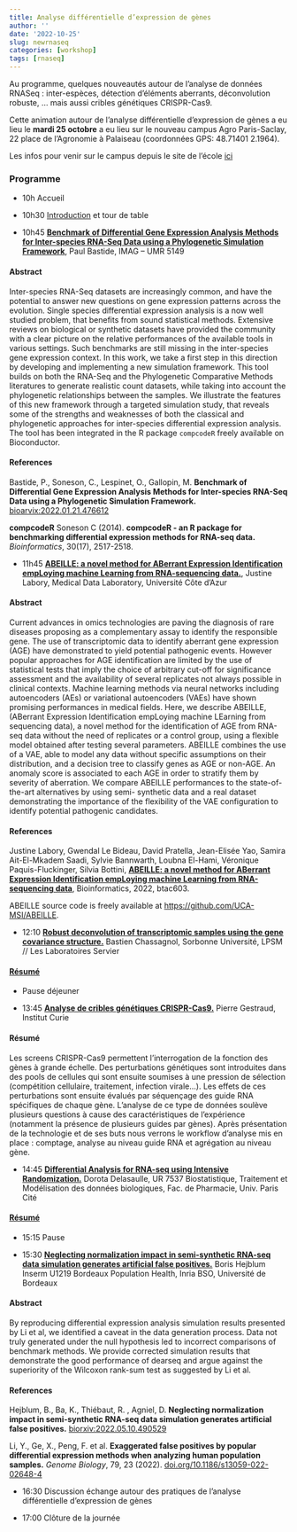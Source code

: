 ```yaml
---
title: Analyse différentielle d’expression de gènes
author: ''
date: '2022-10-25'
slug: newrnaseq
categories: [workshop]
tags: [rnaseq]
---
```


Au programme, quelques nouveautés autour de l'analyse de données RNASeq : inter-espèces, détection d'éléments aberrants, déconvolution robuste, ... mais aussi cribles génétiques CRISPR-Cas9.

Cette animation autour de l'analyse différentielle d'expression de gènes a eu lieu le **mardi 25 octobre** a eu lieu sur le nouveau campus Agro Paris-Saclay, 22 place de l'Agronomie à Palaiseau (coordonnées GPS: 48.71401 2.1964).

Les infos pour venir sur le campus depuis le site de l'école [ici](https://www.agroparistech.fr/venir-lecole)

### Programme

-   10h Accueil

-   10h30 [Introduction](../../../../media/statomique25102022.pdf) et tour de table

-   10h45 [**Benchmark of Differential Gene Expression Analysis Methods for Inter-species RNA-Seq Data using a Phylogenetic Simulation Framework**](../../../../media/StatOmique2022-PBastide.pdf), Paul Bastide, IMAG -- UMR 5149

#### Abstract

Inter-species RNA-Seq datasets are increasingly common, and have the potential to answer new questions on gene expression patterns across the evolution. Single species differential expression analysis is a now well studied problem, that benefits from sound statistical methods. Extensive reviews on biological or synthetic datasets have provided the community with a clear picture on the relative performances of the available tools in various settings. Such benchmarks are still missing in the inter-species gene expression context. In this work, we take a first step in this direction by developing and implementing a new simulation framework. This tool builds on both the RNA-Seq and the Phylogenetic Comparative Methods literatures to generate realistic count datasets, while taking into account the phylogenetic relationships between the samples. We illustrate the features of this new framework through a targeted simulation study, that reveals some of the strengths and weaknesses of both the classical and phylogenetic approaches for inter-species differential expression analysis. The tool has been integrated in the R package `compcodeR` freely available on Bioconductor.

#### References

Bastide, P., Soneson, C., Lespinet, O., Gallopin, M. **Benchmark of Differential Gene Expression Analysis Methods for Inter-species RNA-Seq Data using a Phylogenetic Simulation Framework.** [bioarvix:2022.01.21.476612](https://www.biorxiv.org/content/10.1101/2022.01.21.476612v1)

**compcodeR** Soneson C (2014). **compcodeR - an R package for benchmarking differential expression methods for RNA-seq data.** *Bioinformatics*, 30(17), 2517-2518.

-   11h45 [**ABEILLE: a novel method for ABerrant Expression Identification empLoying machine Learning from RNA-sequencing data.**](../../../../media/StatOmique2022-presJLabory.pdf), Justine Labory, Medical Data Laboratory, Université Côte d'Azur

#### Abstract

Current advances in omics technologies are paving the diagnosis of rare diseases proposing as a complementary assay to identify the responsible gene. The use of transcriptomic data to identify aberrant gene expression (AGE) have demonstrated to yield potential pathogenic events. However popular approaches for AGE identification are limited by the use of statistical tests that imply the choice of arbitrary cut-off for significance assessment and the availability of several replicates not always possible in clinical contexts. Machine learning methods via neural networks including autoencoders (AEs) or variational autoencoders (VAEs) have shown promising performances in medical fields. Here, we describe ABEILLE, (ABerrant Expression Identification empLoying machine LEarning from sequencing data), a novel method for the identification of AGE from RNA-seq data without the need of replicates or a control group, using a flexible model obtained after testing several parameters. ABEILLE combines the use of a VAE, able to model any data without specific assumptions on their distribution, and a decision tree to classify genes as AGE or non-AGE. An anomaly score is associated to each AGE in order to stratify them by severity of aberration. We compare ABEILLE performances to the state-of-the-art alternatives by using semi- synthetic data and a real dataset demonstrating the importance of the flexibility of the VAE configuration to identify potential pathogenic candidates.

#### References

Justine Labory, Gwendal Le Bideau, David Pratella, Jean-Elisée Yao, Samira Ait-El-Mkadem Saadi, Sylvie Bannwarth, Loubna El-Hami, Véronique Paquis-Fluckinger, Silvia Bottini, [**ABEILLE: a novel method for ABerrant Expression Identification empLoying machine Learning from RNA-sequencing data**](https://doi.org/10.1093/bioinformatics/btac603), Bioinformatics, 2022, btac603.

ABEILLE source code is freely available at <https://github.com/UCA-MSI/ABEILLE>.

-   12:10 [**Robust deconvolution of transcriptomic samples using the gene covariance structure.**](../../../../media/StatOmique2022-presBChassagnol.pdf) Bastien Chassagnol, Sorbonne Université, LPSM // Les Laboratoires Servier

#### [Résumé](../../../../media/StatOmique2022-BChassagnol.pdf)

-   Pause déjeuner

-   13:45 [**Analyse de cribles génétiques CRISPR-Cas9.**](../../../../media/StatOmique2022-PGestraud.pdf) Pierre Gestraud, Institut Curie

#### Résumé

Les screens CRISPR-Cas9 permettent l'interrogation de la fonction des gènes à grande échelle. Des perturbations génétiques sont introduites dans des pools de cellules qui sont ensuite soumises à une pression de sélection (compétition cellulaire, traitement, infection virale...). Les effets de ces perturbations sont ensuite évalués par séquençage des guide RNA spécifiques de chaque gène. L'analyse de ce type de données soulève plusieurs questions à cause des caractéristiques de l'expérience (notamment la présence de plusieurs guides par gènes). Après présentation de la technologie et de ses buts nous verrons le workflow d'analyse mis en place : comptage, analyse au niveau guide RNA et agrégation au niveau gène.

-   14:45 [**Differential Analysis for RNA-seq using Intensive Randomization.**](../../../../media/StatOmique2022-presDDesaulle.pdf) Dorota Delasaulle, UR 7537 Biostatistique, Traitement et Modélisation des données biologiques, Fac. de Pharmacie, Univ. Paris Cité

#### [Résumé](../../../../media/StatOmique2022-DDesaulle.pdf)

-   15:15 Pause

-   15:30 [**Neglecting normalization impact in semi-synthetic RNA-seq data simulation generates artificial false positives.**](../../../../media/StatOmique2022-BHejblum.pdf) Boris Hejblum Inserm U1219 Bordeaux Population Health, Inria BSO, Université de Bordeaux

#### Abstract

By reproducing differential expression analysis simulation results presented by Li et al, we identified a caveat in the data generation process. Data not truly generated under the null hypothesis led to incorrect comparisons of benchmark methods. We provide corrected simulation results that demonstrate the good performance of dearseq and argue against the superiority of the Wilcoxon rank-sum test as suggested by Li et al.

#### References

Hejblum, B., Ba, K., Thiébaut, R. , Agniel, D. **Neglecting normalization impact in semi-synthetic RNA-seq data simulation generates artificial false positives.** [biorxiv:2022.05.10.490529](https://www.biorxiv.org/content/10.1101/2022.05.10.490529v1.full.pdf)

Li, Y., Ge, X., Peng, F. et al. **Exaggerated false positives by popular differential expression methods when analyzing human population samples.** *Genome Biology*, 79, 23 (2022). [doi.org/10.1186/s13059-022-02648-4](https://doi.org/10.1186/s13059-022-02648-4)

-   16:30 Discussion échange autour des pratiques de l'analyse différentielle d'expression de gènes

-   17:00 Clôture de la journée
